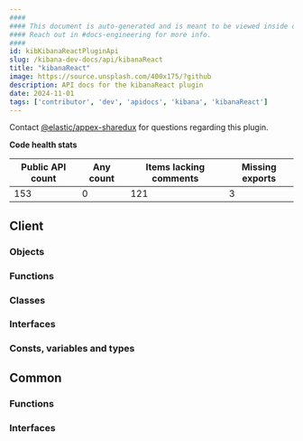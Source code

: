 ```yaml
---
####
#### This document is auto-generated and is meant to be viewed inside our experimental, new docs system.
#### Reach out in #docs-engineering for more info.
####
id: kibKibanaReactPluginApi
slug: /kibana-dev-docs/api/kibanaReact
title: "kibanaReact"
image: https://source.unsplash.com/400x175/?github
description: API docs for the kibanaReact plugin
date: 2024-11-01
tags: ['contributor', 'dev', 'apidocs', 'kibana', 'kibanaReact']
---
```




Contact [@elastic/appex-sharedux](https://github.com/orgs/elastic/teams/appex-sharedux) for questions regarding this plugin.

**Code health stats**

| Public API count  | Any count | Items lacking comments | Missing exports |
|-------------------|-----------|------------------------|-----------------|
| 153 | 0 | 121 | 3 |

## Client

### Objects
<DocDefinitionList data={kibanaReactObj.client.objects}/>

### Functions
<DocDefinitionList data={kibanaReactObj.client.functions}/>

### Classes
<DocDefinitionList data={kibanaReactObj.client.classes}/>

### Interfaces
<DocDefinitionList data={kibanaReactObj.client.interfaces}/>

### Consts, variables and types
<DocDefinitionList data={kibanaReactObj.client.misc}/>

## Common

### Functions
<DocDefinitionList data={kibanaReactObj.common.functions}/>

### Interfaces
<DocDefinitionList data={kibanaReactObj.common.interfaces}/>

